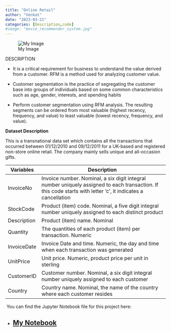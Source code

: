 ```yaml
---
title: "Online Retail"
author: "Venkat"
date: "2023-03-21"
categories: [Description,code]
#image: "movie_recommender_system.jpg"
---
```


![My Image](download.png){alt="My Image"}

DESCRIPTION

-   It is a critical requirement for business to understand the value derived from a customer. RFM is a method used for analyzing customer value.

-   Customer segmentation is the practice of segregating the customer base into groups of individuals based on some common characteristics such as age, gender, interests, and spending habits

-   Perform customer segmentation using RFM analysis. The resulting segments can be ordered from most valuable (highest recency, frequency, and value) to least valuable (lowest recency, frequency, and value).

**Dataset Description**

This is a transnational data set which contains all the transactions that occurred between 01/12/2010 and 09/12/2011 for a UK-based and registered non-store online retail. The company mainly sells unique and all-occasion gifts.

| **Variables** | **Description**                                                                                                                                              |
|-------------|-----------------------------------------------------------|
| InvoiceNo     | Invoice number. Nominal, a six digit integral number uniquely assigned to each transaction. If this code starts with letter 'c', it indicates a cancellation |
| StockCode     | Product (item) code. Nominal, a five digit integral number uniquely assigned to each distinct product                                                        |
| Description   | Product (item) name. Nominal                                                                                                                                 |
| Quantity      | The quantities of each product (item) per transaction. Numeric                                                                                               |
| InvoiceDate   | Invoice Date and time. Numeric, the day and time when each transaction was generated                                                                         |
| UnitPrice     | Unit price. Numeric, product price per unit in sterling                                                                                                      |
| CustomerID    | Customer number. Nominal, a six digit integral number uniquely assigned to each customer                                                                     |
| Country       | Country name. Nominal, the name of the country where each customer resides                                                                                   |

 You can find the Jupyter Notebook file for this project here:

-   

    ## [My Notebook](https://github.com/venkata007-ghost/DataSceince/blob/master/Retail.ipynb)
